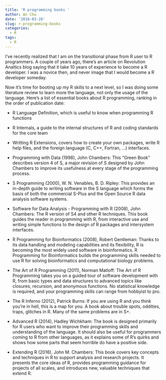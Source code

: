 ```yaml
---
title: 'R programming books '
author: An Chu
date: '2018-03-28'
slug: r-programming-books
categories:
  - R
tags:
  - R
---
```


I've recently realized that I am on the transitional phase from R user to R programmers.
A couple of years ago, there's an article on Revolution Analtics blog saying that
it take 10 years of experience to become a R developer. I was a novice then, and 
never image that I would become a R developer someday.

Now it's time for booting up my R skills to a next level, so I was doing some 
literature review to learn more the language, not only the usage of the language. 
Here's a list of essential books about R programming, ranking in the order of
publication date:


* R Language Definition, which is useful to know when programming R functions


* R Internals, a guide to the internal structures of R and coding standards for the core team

* Writting R Extensions, covers how to create your own packages, write R help files,
and the foreign language (C, C++, Fortran, ...) interfaces.

* Programming with Data (1998), John Chambers: This “Green Book” describes version 4 of S,
a major revision of S designed by John Chambers to improve its usefulness at every stage of the programming process.

* S Programming (2000), W. N. Venables, B. D. Ripley: This provides an in-depth guide to writing software in the S language which forms the basis of both the commercial S-Plus and the Open Source R data analysis software systems.

* Software for Data Analysis - Programming with R (2008), John Chambers: The R version of S4 and other R techniques. This book guides the reader in programming with R, from interactive use and writing simple functions to the design of R packages and intersystem interfaces.

* R Programming for Bioinformatics (2008), Robert Gentleman: Thanks to its data handling and modeling capabilities and its flexibility, R is becoming the most widely used software in bioinformatics. R Programming for Bioinformatics builds the programming skills needed to use R for solving bioinformatics and computational biology problems.

* The Art of R Programming (2011), Norman Matloff: The Art of R Programming takes you on a guided tour of software development with R, from basic types and data structures to advanced topics like closures, recursion, and anonymous functions. No statistical knowledge is required, and your programming skills can range from hobbyist to pro.

* The R Inferno (2012), Patrick Burns: If you are using R and you think you’re in hell, this is a map for you. A book about trouble spots, oddities, traps, glitches in R. Many of the same problems are in S+.

* Advanced R (2014), Hadley Wichkham: The book is designed primarily for R users who want to improve their programming skills and understanding of the language. It should also be useful for programmers coming to R from other languages, as it explains some of R’s quirks and shows how some parts that seem horrible do have a positive side.

* Extending R (2016), John M. Chambers: This book covers key concepts and techniques in R to support analysis and research projects. It presents the core ideas of R, provides programming guidance for projects of all scales, and introduces new, valuable techniques that extend R.
